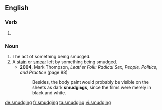 ==English==

===Verb===
{{head|en|present participle}}

# {{present participle of|smudge|lang=en}}

===Noun===
{{en-noun}}

# The act of something being smudged.
# A [[stain]] or [[smear]] left by something being smudged.
#* '''2004''', Mark Thompson, ''Leather Folk: Radical Sex, People, Politics, and Practice'' (page 88)
#*: Besides, the body paint would probably be visible on the sheets as dark '''smudgings''', since the films were merely in black and white.

[[de:smudging]]
[[fr:smudging]]
[[ta:smudging]]
[[vi:smudging]]